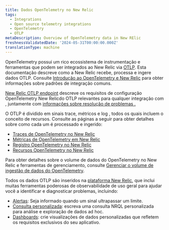 ```yaml
---
title: Dados OpenTelemetry no New Relic
tags:
  - Integrations
  - Open source telemetry integrations
  - OpenTelemetry
  - OTLP
metaDescription: Overview of OpenTelemetry data in New RElic
freshnessValidatedDate: '2024-05-31T00:00:00.000Z'
translationType: machine
---
```


OpenTelemetry possui um rico ecossistema de instrumentação e ferramentas que podem ser integrados ao New Relic via [OTLP](https://opentelemetry.io/docs/specs/otlp/). Esta documentação descreve como a New Relic recebe, processa e ingere dados OTLP. Consulte [Introdução ao OpenTelemetry e New Relic](/docs/opentelemetry/get-started/opentelemetry-get-started-intro/) para obter informações sobre padrões de integração comuns.

[New Relic OTLP endpoint](/docs/opentelemetry/best-practices/opentelemetry-otlp/) descreve os requisitos de configuração OpenTelemetry New Relicdo OTLP relevantes para qualquer integração com , juntamente com [informações sobre resolução de problemas .](/docs/opentelemetry/best-practices/opentelemetry-otlp-troubleshooting/)

O OTLP é dividido em sinais trace, métricos e log , todos os quais incluem o conceito de recursos. Consulte as páginas a seguir para obter detalhes sobre como cada um é processado e ingerido:

* [Traces de OpenTelemetry no New Relic](/docs/opentelemetry/best-practices/opentelemetry-best-practices-traces/)
* [Métricas de OpenTelemetry em New Relic](/docs/opentelemetry/best-practices/opentelemetry-best-practices-metrics/)
* [Registro OpenTelemetry no New Relic](/docs/opentelemetry/best-practices/opentelemetry-best-practices-logs/)
* [Recursos OpenTelemetry no New Relic](/docs/opentelemetry/best-practices/opentelemetry-best-practices-resources/)

Para obter detalhes sobre o volume de dados do OpenTelemetry no New Relic e ferramentas de gerenciamento, consulte [Gerenciar o volume de ingestão de dados do OpenTelemetry](/docs/opentelemetry/best-practices/opentelemetry-manage-data-ingest-volume/).

Todos os dados OTLP são inseridos na [plataforma New Relic](/docs/new-relic-solutions/new-relic-one/introduction-new-relic-platform/), que inclui muitas ferramentas poderosas de observabilidade de uso geral para ajudar você a identificar e diagnosticar problemas, incluindo:

* [Alertas](/docs/alerts-applied-intelligence/overview/): Seja informado quando um sinal ultrapassar um limite.
* [Consulta personalizada](/docs/query-your-data/explore-query-data/get-started/introduction-querying-new-relic-data/): escreva uma consulta NRQL personalizada para análise e exploração de dados ad hoc.
* [Dashboards](/docs/query-your-data/explore-query-data/dashboards/introduction-dashboards/): crie visualizações de dados personalizadas que refletem os requisitos exclusivos do seu aplicativo.
